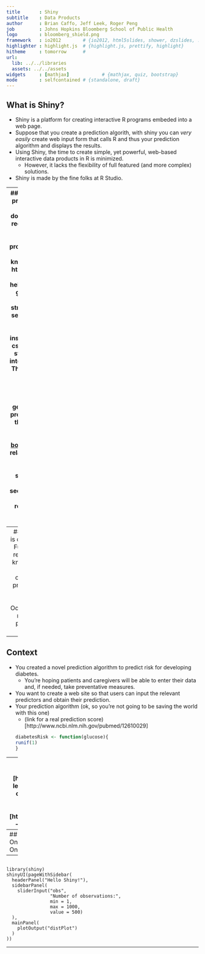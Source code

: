 ```yaml
---
title       : Shiny
subtitle    : Data Products
author      : Brian Caffo, Jeff Leek, Roger Peng
job         : Johns Hopkins Bloomberg School of Public Health
logo        : bloomberg_shield.png
framework   : io2012        # {io2012, html5slides, shower, dzslides, ...}
highlighter : highlight.js  # {highlight.js, prettify, highlight}
hitheme     : tomorrow      # 
url:
  lib: ../../libraries
  assets: ../../assets
widgets     : [mathjax]            # {mathjax, quiz, bootstrap}
mode        : selfcontained # {standalone, draft}
---
```


## What is Shiny?

- Shiny is a platform for creating interactive R programs embeded into a web page.
- Suppose that you create a prediction algorith, with shiny you can *very easily* create web input form that calls R and thus your prediction algorithm and displays the results.
- Using Shiny, the time to create simple, yet powerful, web-based interactive data products in R is minimized.
  - However, it lacks the flexibility of full featured (and more complex) solutions.
- Shiny is made by the fine folks at R Studio.

---
## Some mild prerequisites 
- Shiny doesn't really require it, but as with all web programming, a little knowledge of html, css and js is very helpful
  - html gives a web page structure and sectioning as well as markup instructions
  - css gives the style
  - js for interactivity
- There are too many tutorials online to count for getting basic proficiency in these topics to count. 
- Shiny uses [bootstrap](http://getbootstrap.com/) (no relation to the statistics bootstrap) style, which (to me) seems to look nice and renders well on mobile platforms

---
## What else is out there?
- Full solutions requiring real knowledge of web client/server programming
- [OpenCPU](https://public.opencpu.org/) by Jerome Ooms, a really neat project providing an API to call 

---
## Context
- You created a novel prediction algorithm to predict risk for developing
  diabetes.
    - You're hoping patients and caregivers will be able to enter their data and, if needed, take preventative measures.
- You want to create a web site so that users can input the relevant predictors and obtain their prediction.
- Your prediction algorithm (ok, so you're not going to be saving the world with this one)
  - (link for a real prediction score)[http://www.ncbi.nlm.nih.gov/pubmed/12610029]
```r
diabetesRisk <- function(glucose){
  runif(1)
}
```


---
## Getting started
- Great tutorial at 
(http://rstudio.github.io/shiny/tutorial/)[http://rstudio.github.io/shiny/tutorial/]
- Basically, this lecture is walking through that tutorial offering some of our insights
- Note, some of the proposed interactive plotting uses of Shiny could be handled by the very simple `manipulate` function (rstudio manipulate)[http://www.rstudio.com/ide/docs/advanced/manipulate]
- Also, `rCharts` is will be covered in a different lecture.

```
install.packages("shiny")
```

```r
library(shiny)
```

---
## A Shiny project
- A shiny project contains two parts
  - One named ui.R (for user interface) controls how it looks.
  - One named server.R that controls what it does.

---
## 
```
library(shiny)
shinyUI(pageWithSidebar(
  headerPanel("Hello Shiny!"),
  sidebarPanel(
    sliderInput("obs", 
                "Number of observations:", 
                min = 1,
                max = 1000, 
                value = 500)
  ),
  mainPanel(
    plotOutput("distPlot")
  )
))
```

---
##







